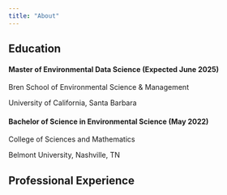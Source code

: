```yaml
---
title: "About"
---
```


## Education

#### Master of Environmental Data Science (Expected June 2025)

Bren School of Environmental Science & Management

University of California, Santa Barbara

#### Bachelor of Science in Environmental Science (May 2022)

College of Sciences and Mathematics 

Belmont University, Nashville, TN

## Professional Experience


